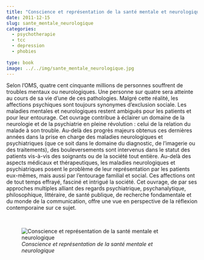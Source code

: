 ```yaml
---
title: "Conscience et représentation de la santé mentale et neurologique"
date: 2011-12-15
slug: sante_mentale_neurologique
categories:
  - psychotherapie
  - tcc
  - depression
  - phobies
  
type: book
image: ../../img/sante_mentale_neurologique.jpg
---
```


Selon l’OMS, quatre cent cinquante millions de personnes souffrent de troubles mentaux ou neurologiques.
Une personne sur quatre sera atteinte au cours de sa vie d’une de ces pathologies.
Malgré cette réalité, les affections psychiques sont toujours synonymes d’exclusion sociale.
Les maladies mentales et neurologiques restent ambiguës pour les patients et pour leur entourage.
Cet ouvrage contribue à éclairer un domaine de la neurologie et de la psychiatrie en pleine révolution : celui de la relation du malade à son trouble.
Au-delà des progrès majeurs obtenus ces dernières années dans la prise en charge des maladies neurologiques et psychiatriques (que ce soit dans le domaine du diagnostic, de l’imagerie ou des traitements), des bouleversements sont intervenus dans le statut des patients vis-à-vis des soignants ou de la société tout entière.
Au-delà des aspects médicaux et thérapeutiques, les maladies neurologiques et psychiatriques posent le problème de leur représentation par les patients eux-mêmes, mais aussi par l’entourage familial et social.
Ces affections ont de tout temps effrayé, fasciné et intrigué la société.
Cet ouvrage, de par ses approches multiples alliant des regards psychiatrique, psychanalytique, philosophique, littéraire, de santé publique, de recherche fondamentale et du monde de la communication, offre une vue en perspective de la réflexion contemporaine sur ce sujet. 

<br>

![_Conscience et représentation de la santé mentale et neurologique_](../../img/sante_mentale_neurologique.jpg)
